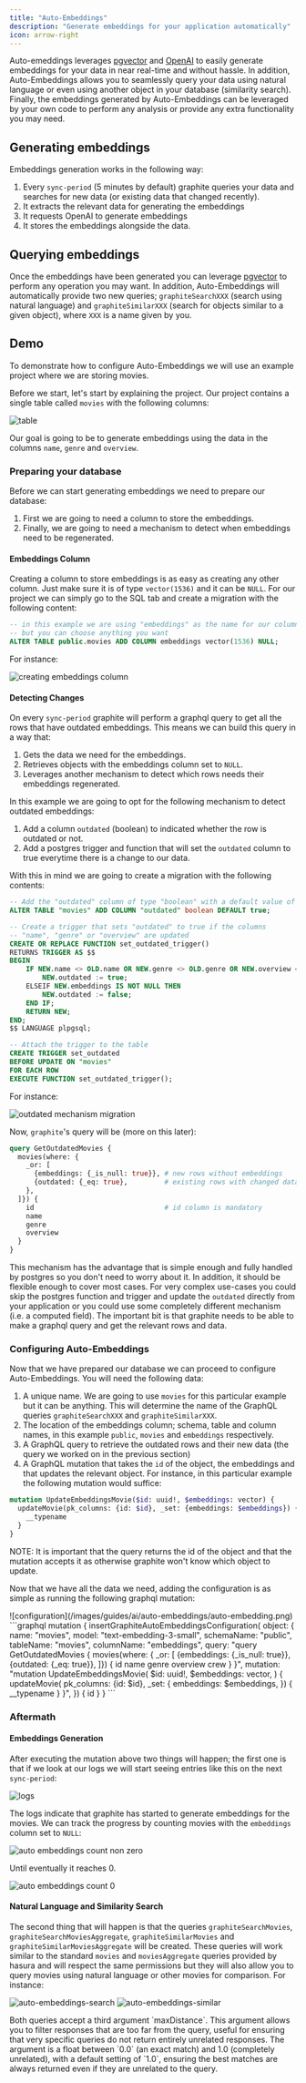 ```yaml
---
title: "Auto-Embeddings"
description: "Generate embeddings for your application automatically"
icon: arrow-right
---
```


Auto-emeddings leverages [pgvector](https://github.com/pgvector/pgvector) and [OpenAI](https://platform.openai.com/docs/guides/embeddings) to easily generate embeddings for your data in near real-time and without hassle. In addition, Auto-Embeddings allows you to seamlessly query your data using natural language or even using another object in your database (similarity search). Finally, the embeddings generated by Auto-Embeddings can be leveraged by your own code to perform any analysis or provide any extra functionality you may need.

## Generating embeddings

Embeddings generation works in the following way:

1. Every `sync-period` (5 minutes by default) graphite queries your data and searches for new data (or existing data that changed recently).
2. It extracts the relevant data for generating the embeddings
3. It requests OpenAI to generate embeddings
4. It stores the embeddings alongside the data.

## Querying embeddings

Once the embeddings have been generated you can leverage [pgvector](https://github.com/pgvector/pgvector) to perform any operation you may want. In addition, Auto-Embeddings will automatically provide two new queries; `graphiteSearchXXX` (search using natural language) and `graphiteSimilarXXX` (search for objects similar to a given object), where `XXX` is a name given by you.

## Demo

To demonstrate how to configure Auto-Embeddings we will use an example project where we are storing movies.

Before we start, let's start by explaining the project. Our project contains a single table called `movies` with the following columns:

![table](/images/guides/ai/auto-embeddings/table.png)


Our goal is going to be to generate embeddings using the data in the columns `name`, `genre` and `overview`.

### Preparing your database

Before we can start generating embeddings we need to prepare our database:

1. First we are going to need a column to store the embeddings.
2. Finally, we are going to need a mechanism to detect when embeddings need to be regenerated.

#### Embeddings Column

Creating a column to store embeddings is as easy as creating any other column. Just make sure it is of type `vector(1536)` and it can be `NULL`. For our project we can simply go to the SQL tab and create a migration with the following content:

```sql
-- in this example we are using "embeddings" as the name for our column
-- but you can choose anything you want
ALTER TABLE public.movies ADD COLUMN embeddings vector(1536) NULL;
```

For instance:

![creating embeddings column](/images/guides/ai/auto-embeddings/column.png)

#### Detecting Changes

On every `sync-period` graphite will perform a graphql query to get all the rows that have outdated embeddings. This means we can build this query in a way that:

1. Gets the data we need for the embeddings.
2. Retrieves objects with the embeddings column set to `NULL`.
3. Leverages another mechanism to detect which rows needs their embeddings regenerated.

In this example we are going to opt for the following mechanism to detect outdated embeddings:

1. Add a column `outdated` (boolean) to indicated whether the row is outdated or not.
2. Add a postgres trigger and function that will set the `outdated` column to true everytime there is a change to our data.

With this in mind we are going to create a migration with the following contents:

```sql
-- Add the "outdated" column of type "boolean" with a default value of true
ALTER TABLE "movies" ADD COLUMN "outdated" boolean DEFAULT true;

-- Create a trigger that sets "outdated" to true if the columns
-- "name", "genre" or "overview" are updated
CREATE OR REPLACE FUNCTION set_outdated_trigger()
RETURNS TRIGGER AS $$
BEGIN
    IF NEW.name <> OLD.name OR NEW.genre <> OLD.genre OR NEW.overview <> OLD.overview THEN
        NEW.outdated := true;
    ELSEIF NEW.embeddings IS NOT NULL THEN
        NEW.outdated := false;
    END IF;
    RETURN NEW;
END;
$$ LANGUAGE plpgsql;

-- Attach the trigger to the table
CREATE TRIGGER set_outdated
BEFORE UPDATE ON "movies"
FOR EACH ROW
EXECUTE FUNCTION set_outdated_trigger();
```

For instance:

![outdated mechanism migration](/images/guides/ai/auto-embeddings/outdated.png)

Now, `graphite`'s query will be (more on this later):

```graphql
query GetOutdatedMovies {
  movies(where: {
    _or: [
      {embeddings: {_is_null: true}}, # new rows without embeddings
      {outdated: {_eq: true},         # existing rows with changed data
    },
  ]}) {
    id                                # id column is mandatory
    name
    genre
    overview
  }
}
```

<Note>This mechanism has the advantage that is simple enough and fully handled by postgres so you don't need to worry about it. In addition, it should be flexible enough to cover most cases. For very complex use-cases you could skip the postgres function and trigger and update the `outdated` directly from your application or you could use some completely different mechanism (i.e. a computed field). The important bit is that graphite needs to be able to make a graphql query and get the relevant rows and data.</Note>

### Configuring Auto-Embeddings

Now that we have prepared our database we can proceed to configure Auto-Embeddings. You will need the following data:

1. A unique name. We are going to use `movies` for this particular example but it can be anything. This will determine the name of the GraphQL queries `graphiteSearchXXX` and `graphiteSimilarXXX`.
2. The location of the embeddings column; schema, table and column names, in this example `public`, `movies` and `embeddings` respectively.
3. A GraphQL query to retrieve the outdated rows and their new data (the query we worked on in the previous section)
4. A GraphQL mutation that takes the `id` of the object, the embeddings and that updates the relevant object. For instance, in this particular example the following mutation would suffice:

```graphql
mutation UpdateEmbeddingsMovie($id: uuid!, $embeddings: vector) {
  updateMovie(pk_columns: {id: $id}, _set: {embeddings: $embeddings}) {
    __typename
  }
}
```

NOTE: It is important that the query returns the id of the object and that the mutation accepts it as otherwise graphite won't know which object to update.


Now that we have all the data we need, adding the configuration is as simple as running the following graphql mutation:

<Tabs>
    <Tab title="dashboard">
![configuration](/images/guides/ai/auto-embeddings/auto-embedding.png)
    </Tab>
    <Tab title="graphql">
```graphql
mutation {
  insertGraphiteAutoEmbeddingsConfiguration(
    object: {
      name: "movies",
      model: "text-embedding-3-small",
      schemaName: "public",
      tableName: "movies",
      columnName: "embeddings",
      query: "query GetOutdatedMovies {   movies(where: {     _or: [       {embeddings: {_is_null: true}},       {outdated: {_eq: true}},     ]}) {     id     name     genre     overview     crew   } }",
      mutation: "mutation UpdateEmbeddingsMovie(   $id: uuid!,   $embeddings: vector, ) {   updateMovie(     pk_columns: {id: $id},     _set: {       embeddings: $embeddings,     }) {     __typename   } }",
    }) {
    id
  }
}
```
    </Tab>
</Tabs>

### Aftermath

#### Embeddings Generation

After executing the mutation above two things will happen; the first one is that if we look at our logs we will start seeing entries like this on the next `sync-period`:

![logs](/images/guides/ai/auto-embeddings/logs.png)


The logs indicate that graphite has started to generate embeddings for the movies. We can track the progress by counting movies with the `embeddings` column set to `NULL`:

![auto embeddings count non zero](/images/guides/ai/auto-embeddings/count_non_zero.png)

Until eventually it reaches 0.

![auto embeddings count 0](/images/guides/ai/auto-embeddings/count_0.png)


#### Natural Language and Similarity Search

The second thing that will happen is that the queries `graphiteSearchMovies`, `graphiteSearchMoviesAggregate`, `graphiteSimilarMovies` and `graphiteSimilarMoviesAggregate` will be created. These queries will work similar to the standard `movies` and `moviesAggregate` queries provided by hasura and will respect the same permissions but they will also allow you to query movies using natural language or other movies for comparison. For instance:

![auto-embeddings-search](/images/guides/ai/auto-embeddings/search.png)
![auto-embeddings-similar](/images/guides/ai/auto-embeddings/similar.png)

<Note>
Both queries accept a third argument `maxDistance`. This argument allows you to filter responses that are too far from the query, useful for ensuring that very specific queries do not return entirely unrelated responses. The argument is a float between `0.0` (an exact match) and 1.0 (completely unrelated), with a default setting of `1.0`, ensuring the best matches are always returned even if they are unrelated to the query.
</Note>
